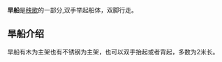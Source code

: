 {{Merge to|秧歌|discuss=Talk:秧歌#请求与秧歌旱船合并|time=2021-02-05T14:19:22+00:00}}
{{Multiple issues|
{{Copy edit|time=2021-02-03T09:25:56+00:00}}
{{Unreferenced|time=2021-02-03T09:25:56+00:00}}
}}

'''旱船'''是[[秧歌|秧歌]]的一部分,双手举起船体，双脚行走。

==旱船介绍==
旱船有木为主架也有不锈钢为主架，也可以双手抬起或者背起，多数为2米长。